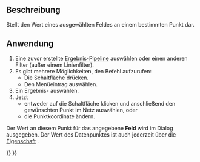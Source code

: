 <languages/>

{{Docnav/de
|[[FEM_PostFilterLinearizedStresses/de|NachbereitungFilterLinearisierteSpannungen]]
|[[FEM_PostFilterCalculator/de|NachbereitungFilterrechner]]
|[[FEM_Workbench/de|FEM]]
|IconL=FEM_PostFilterLinearizedStresses.svg
|IconR=FEM_PostFilterCalculator.svg
|IconC=Workbench_FEM.svg
}}

{{GuiCommand/de
|Name=FEM PostFilterDataAtPoint
|Name/de=FEM NachbereitungFilterDatenAmPunkt
|MenuLocation=Ergebnisse → FEM Daten am Punkt Ausschnittfilter
|Workbenches=[[FEM_Workbench/de|FEM]]
|SeeAlso=[[FEM_PostPipelineFromResult/de|FEM Ergbnis-Pipeline]], [[FEM_tutorial/de|FEM Anleitung]]
}}

<span id="Description"></span>
==Beschreibung==

Stellt den Wert eines ausgewählten Feldes an einem bestimmten Punkt dar.

<span id="Usage"></span>
==Anwendung==

# Eine zuvor erstellte [[FEM_PostPipelineFromResult/de|Ergebnis-Pipeline]] auswählen oder einen anderen Filter (außer einem Linienfilter).
# Es gibt mehrere Möglichkeiten, den Befehl aufzurufen:
#* Die Schaltfläche {{Button|[[Image:FEM_PostFilterDataAtPoint.svg|16px]] '''Daten am Punkt Ausschnittfilter'''}} drücken.
#* Den Menüeintrag {{MenuCommand|Ergebnisse → [[Image:FEM_PostFilterDataAtPoint.svg|16px]] Daten am Punkt Ausschnittfilter}} auswählen.
# Ein Ergebnis-{{MenuCommand|Feld}} auswählen.
# Jetzt
#* entweder auf die Schaltfläche {{Button|Punkt wählen}} klicken und anschließend den gewünschten Punkt im Netz auswählen, oder
#* die Punktkoordinate ändern.

Der Wert an diesem Punkt für das angegebene '''Feld''' wird im Dialog ausgegeben. Der Wert des Datenpunktes ist auch jederzeit über die [[Property_editor/de|Eigenschaft]] {{PropertyData/de|Point Data}}.


{{Docnav/de
|[[FEM_PostFilterLinearizedStresses/de|NachbereitungFilterLinearisierteSpannungen]]
|[[FEM_PostFilterCalculator/de|NachbereitungFilterrechner]]
|[[FEM_Workbench/de|FEM]]
|IconL=FEM_PostFilterLinearizedStresses.svg
|IconR=FEM_PostFilterCalculator.svg
|IconC=Workbench_FEM.svg
}}

{{FEM_Tools_navi{{#translation:}}}}
{{Userdocnavi{{#translation:}}}}